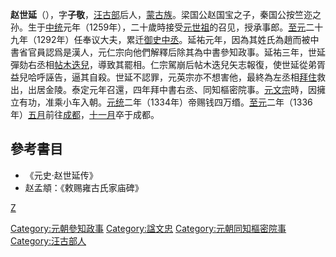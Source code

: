'''赵世延'''（{{bd|?||1336年|}}），字'''子敬'''，[[汪古部|汪古部]]后人，[[蒙古族|蒙古族]]。梁国公赵国宝之子，秦国公按竺迩之孙。生于[[中统|中统]]元年（1259年），二十歲時接受[[元世祖|元世祖]]的召见，授承事郎。[[至元_(忽必烈)|至元]]二十九年（1292年）任奉议大夫，累迁[[御史中丞|御史中丞]]。延祐元年，因為其姓氏為趙而被中書省官員認爲是漢人，元仁宗向他們解釋后除其為中書參知政事。延祐三年，世延彈劾右丞相[[帖木迭兒|帖木迭兒]]，導致其罷相。仁宗駕崩后帖木迭兒矢志報復，使世延從弟胥益兒哈呼誣告，逼其自殺。世延不認罪，元英宗亦不想害他，最終為左丞相[[拜住_(元英宗)|拜住]]救出，出居金陵。泰定元年召還，四年拜中書右丞、同知樞密院事。[[元文宗|元文宗]]時，因擁立有功，准乘小车入朝。[[元统_(元朝)|元统]]二年（1334年）帝赐钱四万缗。[[至元_(元顺帝)|至元]]二年（1336年）[[五月|五月]]前往[[成都|成都]]，[[十一月|十一月]]卒于成都。

==參考書目==
*《元史·赵世延传》
*赵孟頫：《敕赐雍古氏家庙碑》

[[category:元朝政治人物|Z]]
[[Category:元朝參知政事|Category:元朝參知政事]]
[[Category:諡文忠|Category:諡文忠]]
[[Category:元朝同知樞密院事|Category:元朝同知樞密院事]]
[[Category:汪古部人|Category:汪古部人]]